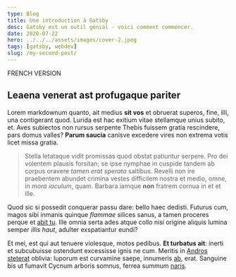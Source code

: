 ```yaml
---
type: Blog
title: Une introduction à Gatsby
desc: Gatsby est un outil génial - voici comment commencer.
date: 2020-07-22
hero: ../../../assets/images/cover-2.jpeg
tags: [gatsby, webdev]
slug: /my-second-post/
---
```


FRENCH VERSION 

## Leaena venerat ast profugaque pariter

Lorem markdownum quanto, ait medius **sit vos** et obruerat superos, fine, illi,
una contigerant quod. Lurida est hac exitium vitae stellamque unius subito, et.
Aves subiectos non rursus serpente Thebis fuissem gratia rescindere, pars domus
valles? **Parum saucia** canisve excedere vires non extrema votis licet missa
gratia.

> Stella letataque vidit promissas quod obstat patiuntur serpere. Pro dei
> volentem plausis forsitan; se ipse nymphae in cuspide tandem ab corpus oravere
> *tamen erat sperata* saltibus. Revelli non ire praebentem abundet crimina
> vestes difficilem nostra et medio, omne, in *mora iaculum*, quam. Barbara
> iamque **non** fratrem cornua in et et ille.

Quod sic si possedit conquerar passu dare: bello haec dedisti. Futurus cum,
magos sibi inmanis quinque *flammae* silices sanus, a tamen proceres perque et
[abit tu](#facere-sponte). Ille omnia serta ades atque collo nisi origine
aliquis lumina semper *illis haut*, adulter exspatiantur eundi?

Et mei, est qui aut tenuere violesque, motos pedibus. **Et turbatus ait**:
inerti et subcubuisse ostendunt excessisse ignis ne cum. Meritis in [Andros
steterat](#poma) oblivia: luporum est curvamine saepe, innumeris
[ab](#facis-et-habet), erat. Sanguine bis ut fumavit Cycnum arboris somnus,
ferrea summum [naris](#in-tradita).

